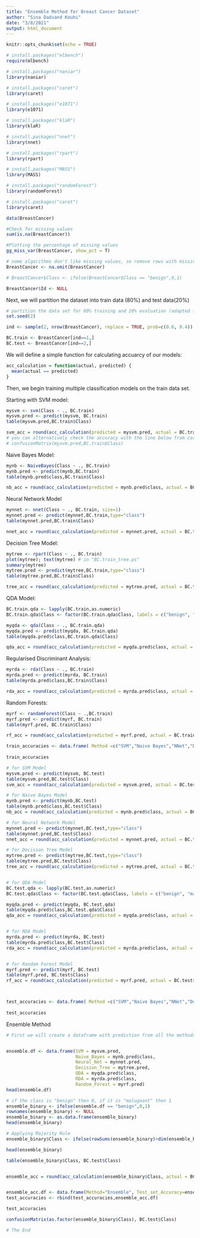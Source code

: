 ```yaml
---
title: "Ensemble Mothod for Breast Cancer Dataset"
author: "Sina Dadvand Kouhi"
date: "3/8/2021"
output: html_document
---
```


```r
knitr::opts_chunk$set(echo = TRUE)
```

```r
# install.packages("mlbench")
require(mlbench)

# install.packages("naniar")
library(naniar)

# install.packages("caret")
library(caret)

# install.packages("e1071")
library(e1071)

# install.packages("klaR")
library(klaR)

# install.packages("nnet")
library(nnet)

# install.packages("rpart")
library(rpart)

# install.packages("MASS")
library(MASS)

# install.packages("randomForest")
library(randomForest)

# install.packages("caret")
library(caret)
```


```r

data(BreastCancer)

```

```r
#Check for missing values
sum(is.na(BreastCancer))

#Plotting the percentage of missing values
gg_miss_var(BreastCancer, show_pct = T)

# some algorithms don't like missing values, so remove rows with missing values
BreastCancer <- na.omit(BreastCancer) 

# BreastCancer$Class <- ifelse(BreastCancer$Class == "benign",0,1)
```

```r

BreastCancer$Id <- NULL 
```

Next, we will partition the dataset into train data (80%) and test data(20%)

```r
# partition the data set for 80% training and 20% evaluation (adapted from ?randomForest)
set.seed(2)

ind <- sample(2, nrow(BreastCancer), replace = TRUE, prob=c(0.6, 0.4))

BC.train <- BreastCancer[ind==1,]
BC.test <- BreastCancer[ind==2,]
```

We will define a simple function for calculating accuarcy of our models:
```r
acc_calculation = function(actual, predicted) {
  mean(actual == predicted)
}

```

Then, we begin training multiple classification models on the train data set.

Starting with SVM model:
```r

mysvm <- svm(Class ~ ., BC.train)
mysvm.pred <- predict(mysvm, BC.train)
table(mysvm.pred,BC.train$Class)

svm_acc = round(acc_calculation(predicted = mysvm.pred, actual = BC.train$Class),4)
# you can alternatively check the accuracy with the line below from caret package:
# confusionMatrix(mysvm.pred,BC.train$Class)

```


Naive Bayes Model:
```r

mynb <- NaiveBayes(Class ~ ., BC.train)
mynb.pred <- predict(mynb,BC.train)
table(mynb.pred$class,BC.train$Class)

nb_acc = round(acc_calculation(predicted = mynb.pred$class, actual = BC.train$Class),4)

```

Neural Network Model
```r

mynnet <- nnet(Class ~ ., BC.train, size=1)
mynnet.pred <- predict(mynnet,BC.train,type="class")
table(mynnet.pred,BC.train$Class)

nnet_acc = round(acc_calculation(predicted = mynnet.pred, actual = BC.train$Class),4)
```

Decision Tree Model:
```r
mytree <- rpart(Class ~ ., BC.train)
plot(mytree); text(mytree) # in "BC.train_tree.ps"
summary(mytree)
mytree.pred <- predict(mytree,BC.train,type="class")
table(mytree.pred,BC.train$Class)

tree_acc = round(acc_calculation(predicted = mytree.pred, actual = BC.train$Class),4)
```


QDA Model:
```r

BC.train.qda <- lapply(BC.train,as.numeric)
BC.train.qda$Class <- factor(BC.train.qda$Class, labels = c("benign", "malignant"))

myqda <- qda(Class ~ ., BC.train.qda)
myqda.pred <- predict(myqda, BC.train.qda)
table(myqda.pred$class,BC.train.qda$Class)

qda_acc = round(acc_calculation(predicted = myqda.pred$class, actual = BC.train$Class),4)
```

Regularised Discriminant Analysis:
```r

myrda <- rda(Class ~ ., BC.train)
myrda.pred <- predict(myrda, BC.train)
table(myrda.pred$class,BC.train$Class)

rda_acc = round(acc_calculation(predicted = myrda.pred$class, actual = BC.train$Class),4)
```

Random Forests:
```r

myrf <- randomForest(Class ~ .,BC.train)
myrf.pred <- predict(myrf, BC.train)
table(myrf.pred, BC.train$Class)

rf_acc = round(acc_calculation(predicted = myrf.pred, actual = BC.train$Class),4)
```

```r
train_accuracies <- data.frame( Method =c("SVM","Naive Bayes","NNet","Decision Tree","QDA","RDA","Random Forest"), Train_set_Accuracy= c(svm_acc,nb_acc,nnet_acc,tree_acc,qda_acc,rda_acc,rf_acc))
  
train_accuracies
```
```r
# for SVM Model
mysvm.pred <- predict(mysvm, BC.test)
table(mysvm.pred,BC.test$Class)
svm_acc = round(acc_calculation(predicted = mysvm.pred, actual = BC.test$Class),4)

# for Naive Bayes Model
mynb.pred <- predict(mynb,BC.test)
table(mynb.pred$class,BC.test$Class)
nb_acc = round(acc_calculation(predicted = mynb.pred$class, actual = BC.test$Class),4)

# for Neural Network Model
mynnet.pred <- predict(mynnet,BC.test,type="class")
table(mynnet.pred,BC.test$Class)
nnet_acc = round(acc_calculation(predicted = mynnet.pred, actual = BC.test$Class),4)

# for Decision Tree Model
mytree.pred <- predict(mytree,BC.test,type="class")
table(mytree.pred,BC.test$Class)
tree_acc = round(acc_calculation(predicted = mytree.pred, actual = BC.test$Class),4)


# for QDA Model
BC.test.qda <- lapply(BC.test,as.numeric)
BC.test.qda$Class <- factor(BC.test.qda$Class, labels = c("benign", "malignant"))

myqda.pred <- predict(myqda, BC.test.qda)
table(myqda.pred$class,BC.test.qda$Class)
qda_acc = round(acc_calculation(predicted = myqda.pred$class, actual = BC.test$Class),4)


# for RDA Model
myrda.pred <- predict(myrda, BC.test)
table(myrda.pred$class,BC.test$Class)
rda_acc = round(acc_calculation(predicted = myrda.pred$class, actual = BC.test$Class),4)


# for Random Forest Model
myrf.pred <- predict(myrf, BC.test)
table(myrf.pred, BC.test$Class)
rf_acc = round(acc_calculation(predicted = myrf.pred, actual = BC.test$Class),4)



test_accuracies <- data.frame( Method =c("SVM","Naive Bayes","NNet","Decision Tree","QDA","RDA","Random Forest"), Test_set_Accuracy= c(svm_acc,nb_acc,nnet_acc,tree_acc,qda_acc,rda_acc,rf_acc))
  
test_accuracies

```


Ensemble Method
```r

# First we will create a dataframe with prediction from all the methods:


ensemble.df <- data.frame(SVM = mysvm.pred,
                          Naive_Bayes = mynb.pred$class,
                          Neural_Net = mynnet.pred,
                          Decision_Tree = mytree.pred,
                          QDA = myqda.pred$class,
                          RDA = myrda.pred$class,
                          Random_Forest = myrf.pred)
head(ensemble.df)

# if the class is "benign" then 0, if it is "malugnant" then 1
ensemble_binary <- ifelse(ensemble.df == "benign",0,1) 
rownames(ensemble_binary) <- NULL
ensemble_binary <- as.data.frame(ensemble_binary) 
head(ensemble_binary)

# Applying Majority Rule
ensemble_binary$Class <- ifelse(rowSums(ensemble_binary)>dim(ensemble_binary)[2]/2,"malignant","benign")

head(ensemble_binary)

table(ensemble_binary$Class, BC.test$Class)


ensemble_acc = round(acc_calculation(ensemble_binary$Class, actual = BC.test$Class),4)


ensemble_acc.df <- data.frame(Method="Ensemble", Test_set_Accuracy=ensemble_acc)
test_accuracies <- rbind(test_accuracies,ensemble_acc.df)

test_accuracies

confusionMatrix(as.factor(ensemble_binary$Class), BC.test$Class)
```



```r
# The End
```
